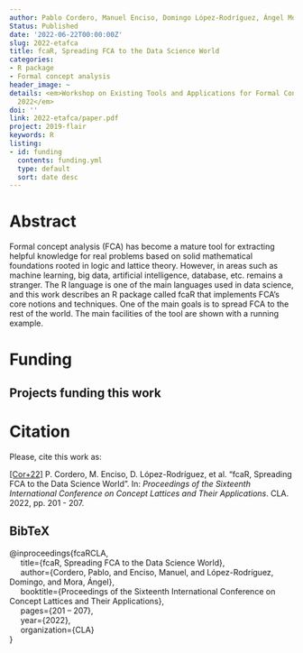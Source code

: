 ```yaml
---
author: Pablo Cordero, Manuel Enciso, Domingo López-Rodríguez, Ángel Mora
Status: Published
date: '2022-06-22T00:00:00Z'
slug: 2022-etafca
title: fcaR, Spreading FCA to the Data Science World
categories:
- R package
- Formal concept analysis
header_image: ~
details: <em>Workshop on Existing Tools and Applications for Formal Context Analysis
  2022</em>
doi: ''
link: 2022-etafca/paper.pdf
project: 2019-flair
keywords: R
listing:
- id: funding
  contents: funding.yml
  type: default
  sort: date desc
---
```




# Abstract


Formal concept analysis (FCA) has become a mature tool for extracting helpful knowledge for real problems based on solid mathematical foundations rooted in logic and lattice theory. However, in areas such as machine learning, big data, artificial intelligence, database, etc. remains a stranger. The R language is one of the main languages used in data science, and this work describes an R package called fcaR that implements FCA’s core notions and techniques. One of the main goals is to spread FCA to the rest of the world. The main facilities of the tool are shown with a running example.




# Funding
::: {.callout-note appearance='minimal' collapse=false}
## Projects funding this work

:::{#funding}
:::
:::




# Citation
Please, cite this work as:


<a name=bib-fcaRCLA></a>[[Cor+22]](#cite-fcaRCLA) P. Cordero, M. Enciso, D. López-Rodríguez, et al. “fcaR, Spreading FCA to the Data Science World”. In: _Proceedings of the Sixteenth International Conference on Concept Lattices and Their Applications_. CLA. 2022, pp. 201 - 207.

::: {.callout-note appearance="minimal" collapse=true}

## BibTeX

@inproceedings{fcaRCLA,<br>&nbsp;&nbsp;&nbsp;&nbsp;  title={fcaR, Spreading FCA to the Data Science World},<br>&nbsp;&nbsp;&nbsp;&nbsp;  author={Cordero, Pablo, and Enciso, Manuel, and López-Rodríguez, Domingo, and Mora, Ángel},<br>&nbsp;&nbsp;&nbsp;&nbsp;  booktitle={Proceedings of the Sixteenth International Conference on Concept Lattices and Their Applications},<br>&nbsp;&nbsp;&nbsp;&nbsp;  pages={201 -- 207},<br>&nbsp;&nbsp;&nbsp;&nbsp;  year={2022},<br>&nbsp;&nbsp;&nbsp;&nbsp;  organization={CLA}<br>}

:::


